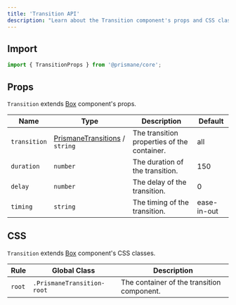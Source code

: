 ---
title: 'Transition API'
description: "Learn about the Transition component's props and CSS classes."
---

## Import

```js
import { TransitionProps } from '@prismane/core';
```

## Props

`Transition` extends [Box](/docs/components-api/box-api) component's props.

| Name         | Type                                                                                     | Description                                 | Default     |
| ------------ | ---------------------------------------------------------------------------------------- | ------------------------------------------- | ----------- |
| `transition` | [PrismaneTransitions](/docs/getting-started/globals#prismanetransitions-type) / `string` | The transition properties of the container. | all         |
| `duration`   | `number`                                                                                 | The duration of the transition.             | 150         |
| `delay`      | `number`                                                                                 | The delay of the transition.                | 0           |
| `timing`     | `string`                                                                                 | The timing of the transition.               | ease-in-out |

## CSS

`Transition` extends [Box](/docs/components-api/box-api) component's CSS classes.

| Rule   | Global Class               | Description                                |
| ------ | -------------------------- | ------------------------------------------ |
| `root` | `.PrismaneTransition-root` | The container of the transition component. |
